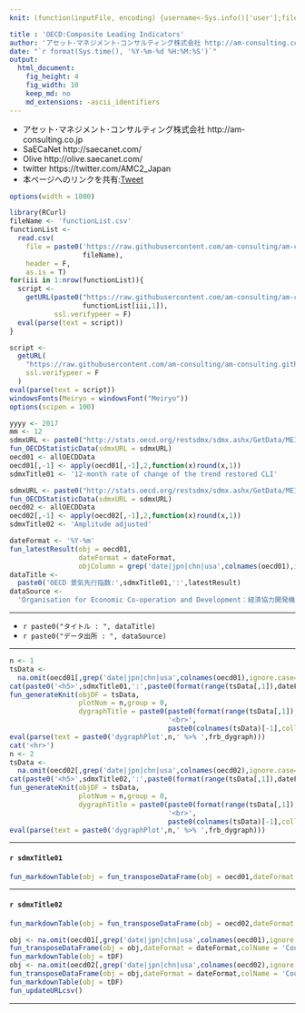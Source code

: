 ```yaml
---
knit: (function(inputFile, encoding) {username<-Sys.info()['user'];fileName<-'defaultPath.csv';pathToFile <-paste0('C:/Users/', username,'/Desktop/pathToCSV/');setwd(pathToFile);buf0<-read.csv(fileName,header = F,skip = 0,stringsAsFactor = F,check.names = F,fileEncoding = 'utf-8');timeStamp<-format(Sys.time(),'%Y%m%d%H%M%S');rmarkdown::render(inputFile, encoding = encoding, output_file = paste0('C:/Users/',username,buf0[2,1],'charts/','am-consulting.co.jp-OECD-CompositeLeadingIndicators.html')) })

title : 'OECD:Composite Leading Indicators'
author: 'アセット･マネジメント･コンサルティング株式会社 http://am-consulting.co.jp'
date: "`r format(Sys.time(), '%Y-%m-%d %H:%M:%S')`"
output: 
  html_document:
    fig_height: 4
    fig_width: 10
    keep_md: no
    md_extensions: -ascii_identifiers 
---
```

<link href="http://knowledgevault.saecanet.com/components/rmarkdown-html.css" rel="stylesheet">
<script src="http://knowledgevault.saecanet.com/components/JavascriptCode.js"></script>
<style>.main-container {max-width : 1000px;}</style>

- アセット･マネジメント･コンサルティング株式会社 http://am-consulting.co.jp
- SaECaNet http://saecanet.com/
- Olive http://olive.saecanet.com/
- twitter https://twitter.com/AMC2_Japan
- 本ページへのリンクを共有:<a href="https://twitter.com/share" class="twitter-share-button" data-via="AMC2_Japan" data-size="large">Tweet</a> <script>!function(d,s,id){var js,fjs=d.getElementsByTagName(s)[0],p=/^http:/.test(d.location)?'http':'https';if(!d.getElementById(id)){js=d.createElement(s);js.id=id;js.src=p+'://platform.twitter.com/widgets.js';fjs.parentNode.insertBefore(js,fjs);}}(document, 'script', 'twitter-wjs');</script>

```r
options(width = 1000)
```

```r
library(RCurl)
fileName <- 'functionList.csv'
functionList <-
  read.csv(
    file = paste0('https://raw.githubusercontent.com/am-consulting/am-consulting.github.io/master/csv/',
                  fileName),
    header = F,
    as.is = T)
for(iii in 1:nrow(functionList)){
  script <- 
    getURL(paste0("https://raw.githubusercontent.com/am-consulting/am-consulting.github.io/master/", 
                  functionList[iii,1]),
           ssl.verifypeer = F)
  eval(parse(text = script))
}
```

```r
script <-
  getURL(
    "https://raw.githubusercontent.com/am-consulting/am-consulting.github.io/master/importOECDStatisticData.r",
    ssl.verifypeer = F
  )
eval(parse(text = script))
windowsFonts(Meiryo = windowsFont("Meiryo"))
options(scipen = 100)
```

```r
yyyy <- 2017
mm <- 12
sdmxURL <- paste0("http://stats.oecd.org/restsdmx/sdmx.ashx/GetData/MEI_CLI/LOLITOTR_GYSA.AUS+AUT+BEL+CAN+CHL+CZE+DNK+EST+FIN+FRA+DEU+GRC+HUN+IRL+ISR+ITA+JPN+KOR+LVA+LUX+MEX+NLD+NZL+NOR+POL+PRT+SVK+SVN+ESP+SWE+CHE+TUR+GBR+USA+EA19+G4E+G-7+NAFTA+OECDE+OECD+ONM+A5M+NMEC+BRA+CHN+IND+IDN+RUS+ZAF.M/all?startTime=1947-02&endTime=",yyyy,"-",mm)
fun_OECDStatisticData(sdmxURL = sdmxURL)
oecd01 <- allOECDData
oecd01[,-1] <- apply(oecd01[,-1],2,function(x)round(x,1))
sdmxTitle01 <- '12-month rate of change of the trend restored CLI'

sdmxURL <- paste0("http://stats.oecd.org/restsdmx/sdmx.ashx/GetData/MEI_CLI/LOLITOAA.AUS+AUT+BEL+CAN+CHL+CZE+DNK+EST+FIN+FRA+DEU+GRC+HUN+IRL+ISR+ITA+JPN+KOR+LVA+LUX+MEX+NLD+NZL+NOR+POL+PRT+SVK+SVN+ESP+SWE+CHE+TUR+GBR+USA+EA19+G4E+G-7+NAFTA+OECDE+OECD+ONM+A5M+NMEC+BRA+CHN+IND+IDN+RUS+ZAF.M/all?startTime=1947-02&endTime=",yyyy,"-",mm)
fun_OECDStatisticData(sdmxURL = sdmxURL)
oecd02 <- allOECDData
oecd02[,-1] <- apply(oecd02[,-1],2,function(x)round(x,1))
sdmxTitle02 <- 'Amplitude adjusted'
```

```r
dateFormat <- '%Y-%m'
fun_latestResult(obj = oecd01,
                 dateFormat = dateFormat,
                 objColumn = grep('date|jpn|chn|usa',colnames(oecd01),ignore.case=T))
dataTitle <- 
  paste0('OECD 景気先行指数:',sdmxTitle01,':',latestResult)
dataSource <-
  'Organisation for Economic Co-operation and Development：経済協力開発機構'
```

***

- `r paste0("タイトル : ", dataTitle)`
- `r paste0("データ出所 : ", dataSource)`

***

```r
n <- 1
tsData <-
  na.omit(oecd01[,grep('date|jpn|chn|usa',colnames(oecd01),ignore.case=T)])
cat(paste0('<h5>',sdmxTitle01,':',paste0(format(range(tsData[,1]),dateFormat),collapse = '~'),'</h5>'))
fun_generateKnit(objDF = tsData,
                 plotNum = n,group = 0,
                 dygraphTitle = paste0(paste0(format(range(tsData[,1]),dateFormat),collapse = '~'),
                                       '<br>',
                                       paste0(colnames(tsData)[-1],collapse = '×')))
eval(parse(text = paste0('dygraphPlot',n,' %>% ',frb_dygraph)))
cat('<hr>')
n <- 2
tsData <-
  na.omit(oecd02[,grep('date|jpn|chn|usa',colnames(oecd02),ignore.case=T)])
cat(paste0('<h5>',sdmxTitle02,':',paste0(format(range(tsData[,1]),dateFormat),collapse = '~'),'</h5>'))
fun_generateKnit(objDF = tsData,
                 plotNum = n,group = 0,
                 dygraphTitle = paste0(paste0(format(range(tsData[,1]),dateFormat),collapse = '~'),
                                       '<br>',
                                       paste0(colnames(tsData)[-1],collapse = '×')))
eval(parse(text = paste0('dygraphPlot',n,' %>% ',frb_dygraph)))
```

***
#### `r sdmxTitle01` 

```r
fun_markdownTable(obj = fun_transposeDataFrame(obj = oecd01,dateFormat = dateFormat,colName = 'Country/Region'))
```

***
#### `r sdmxTitle02` 

```r
fun_markdownTable(obj = fun_transposeDataFrame(obj = oecd02,dateFormat = dateFormat,colName = 'Country/Region'))
```

```r
obj <- na.omit(oecd01[,grep('date|jpn|chn|usa',colnames(oecd01),ignore.case=T)])
fun_transposeDataFrame(obj = obj,dateFormat = dateFormat,colName = 'Country/Region')
fun_markdownTable(obj = tDF)
obj <- na.omit(oecd02[,grep('date|jpn|chn|usa',colnames(oecd02),ignore.case=T)])
fun_transposeDataFrame(obj = obj,dateFormat = dateFormat,colName = 'Country/Region')
fun_markdownTable(obj = tDF)
fun_updateURLcsv()
```

***
<script>MakeNegative();</script>
<script>
  (function(i,s,o,g,r,a,m){i['GoogleAnalyticsObject']=r;i[r]=i[r]||function(){
  (i[r].q=i[r].q||[]).push(arguments)},i[r].l=1*new Date();a=s.createElement(o),
  m=s.getElementsByTagName(o)[0];a.async=1;a.src=g;m.parentNode.insertBefore(a,m)
  })(window,document,'script','https://www.google-analytics.com/analytics.js','ga');

  ga('create', 'UA-3077339-5', 'auto');
  ga('send', 'pageview');

</script>

<!--

--- 
tags : [OECD,景気先行指数] 
published : true
---
# OECD 景気先行指数:12-month rate of change of the trend restored CLI:2016-12:Date:17136 , Japan:JPN:1.3 , United States of America:USA:2.5 , China:CHN:7.1
## 統計データ概要

***

#### 12-month rate of change of the trend restored CLI



|               Country/Region| 2016-08| 2016-09| 2016-10| 2016-11| 2016-12|
|----------------------------:|-------:|-------:|-------:|-------:|-------:|
|                    Japan:JPN|     0.5|     0.7|     0.9|     1.1|     1.3|
| United States of America:USA|     1.4|     1.7|     1.9|     2.2|     2.5|
|                    China:CHN|     6.1|     6.3|     6.6|     6.8|     7.1|




***

#### Amplitude adjusted




|               Country/Region| 2016-10| 2016-11| 2016-12| 2017-01| 2017-02|
|----------------------------:|-------:|-------:|-------:|-------:|-------:|
|                    Japan:JPN|    99.8|    99.9|     100|   100.1|   100.1|
| United States of America:USA|    99.2|    99.4|    99.5|    99.7|    99.8|
|                    China:CHN|    98.9|      99|    99.2|    99.4|    99.6|



***
	
## データテーブル･チャート
Link - [データテーブル･チャート](http://knowledgevault.saecanet.com/charts/am-consulting.co.jp-OECD-CompositeLeadingIndicators.html)
<iframe src="http://knowledgevault.saecanet.com/charts/am-consulting.co.jp-OECD-CompositeLeadingIndicators.html" width="100%" height="800px"></iframe>

-->
